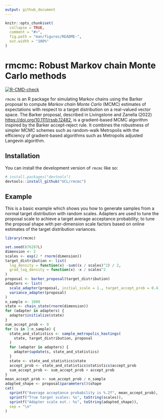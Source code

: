 ```yaml
---
output: github_document
---
```


<!-- README.md is generated from README.Rmd. Please edit that file -->

```r
knitr::opts_chunk$set(
  collapse = TRUE,
  comment = "#>",
  fig.path = "man/figures/README-",
  out.width = "100%"
)
```

# rmcmc: Robust Markov chain Monte Carlo methods

<!-- badges: start -->
[![R-CMD-check](https://github.com/UCL/rmcmc/actions/workflows/R-CMD-check.yaml/badge.svg)](https://github.com/UCL/rmcmc/actions/workflows/R-CMD-check.yaml)
<!-- badges: end -->

`rmcmc` is an R package for simulating Markov chains using the Barker proposal to compute _Markov chain Monte Carlo_ (MCMC) estimates of expectations with respect to a target distribution on a real-valued vector space. 
The Barker proposal, described in Livingstone and Zanella (2022) <https://doi.org/10.1111/rssb.12482>, is a gradient-based MCMC algorithm inspired by the Barker accept-reject rule. 
It combines the robustness of simpler MCMC schemes such as random-walk Metropolis with the efficiency of gradient-based algorithms such as Metropolis adjusted Langevin algorithm.

## Installation

You can install the development version of `rmcmc` like so:

``` r
# install.packages("devtools")
devtools::install_github("UCL/rmcmc")
```

## Example

This is a basic example which shows you how to generate samples from a normal target distribution with random scales. 
Adapters are used to tune the proposal scale to achieve a target average acceptance probability;
to tune the proposal shape with per-dimension scale factors based on online estimates of the target distribution variances.

```r
library(rmcmc)

set.seed(876287L)
dimension <- 2
scales <- exp(2 * rnorm(dimension))
target_distribution <- list(
  log_density = function(x) -sum((x / scales)^2) / 2,
  grad_log_density = function(x) -x / scales^2
)
proposal <- barker_proposal(target_distribution)
adapters <- list(
  scale_adapter(proposal, initial_scale = 1., target_accept_prob = 0.4),
  variance_adapter(proposal)
)
n_sample <- 1000
state <- chain_state(rnorm(dimension))
for (adapter in adapters) {
  adapter$initialize(state)
}
sum_accept_prob <- 0
for (s in 2:n_sample) {
  state_and_statistics <- sample_metropolis_hastings(
    state, target_distribution, proposal
  )
  for (adapter in adapters) {
    adapter$update(s, state_and_statistics)
  }
  state <- state_and_statistics$state
  accept_prob <- state_and_statistics$statistics$accept_prob
  sum_accept_prob <- sum_accept_prob + accept_prob
}
mean_accept_prob <- sum_accept_prob / n_sample
adapted_shape <- proposal$parameters()$shape
cat(
  sprintf("Average acceptance probability is %.2f", mean_accept_prob),
  sprintf("True target scales: %s", toString(scales)),
  sprintf("Adapter scale est.: %s", toString(adapted_shape)),
  sep = "\n"
)
```
